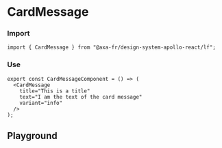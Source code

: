 
<Meta of={CardImageStories} name="CardMessage" />

# CardMessage

### Import

```tsx
import { CardMessage } from "@axa-fr/design-system-apollo-react/lf";
```

### Use

```tsx
export const CardMessageComponent = () => (
  <CardMessage
    title="This is a title"
    text="I am the text of the card message"
    variant="info"
  />
);
```

## Playground

<Canvas of={CardMessageStories.Default} />

<Controls of={CardMessageStories.Default} />
